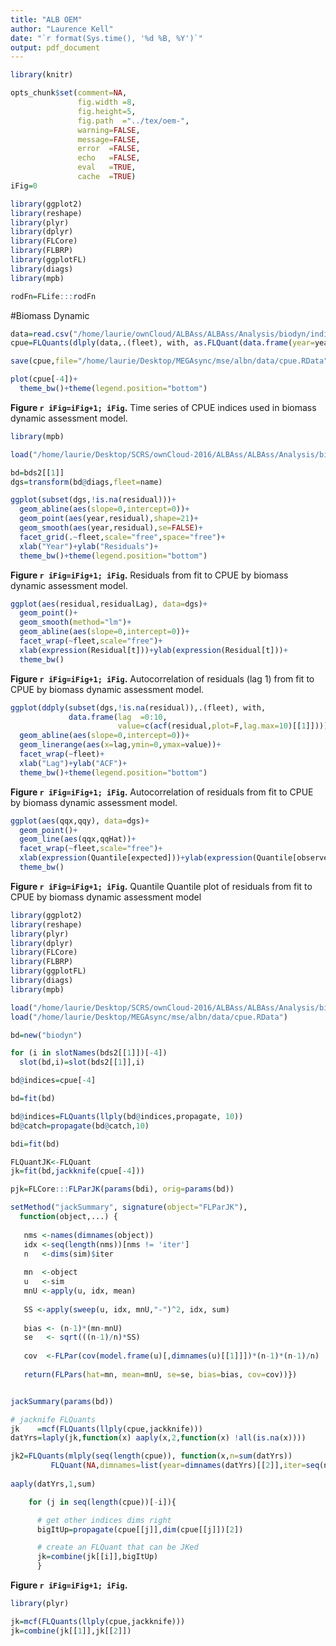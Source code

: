```yaml
---
title: "ALB OEM"
author: "Laurence Kell"
date: "`r format(Sys.time(), '%d %B, %Y')`"
output: pdf_document
---
```


```r
library(knitr)

opts_chunk$set(comment=NA, 
               fig.width =8, 
               fig.height=5,
               fig.path  ="../tex/oem-",
               warning=FALSE, 
               message=FALSE, 
               error  =FALSE, 
               echo   =FALSE, 
               eval   =TRUE,
               cache  =TRUE)
iFig=0
```

```r
library(ggplot2)
library(reshape)
library(plyr)
library(dplyr)
library(FLCore)
library(FLBRP)
library(ggplotFL)
library(diags)
library(mpb)

rodFn=FLife:::rodFn
```

#Biomass Dynamic

```r
data=read.csv("/home/laurie/ownCloud/ALBAss/ALBAss/Analysis/biodyn/indices/ALB_N_CPUE_MASTER_20160503_v2.csv")
cpue=FLQuants(dlply(data,.(fleet), with, as.FLQuant(data.frame(year=year,data=stdcpue))))

save(cpue,file="/home/laurie/Desktop/MEGAsync/mse/albn/data/cpue.RData")

plot(cpue[-4])+
  theme_bw()+theme(legend.position="bottom")
```

**Figure `r iFig=iFig+1; iFig`.** Time series of CPUE indices used in biomass dynamic assessment model.

```r
library(mpb)

load("/home/laurie/Desktop/SCRS/ownCloud-2016/ALBAss/ALBAss/Analysis/biodyn/albn2016/data/TFGO.RData")
```


```r
bd=bds2[[1]]
dgs=transform(bd@diags,fleet=name)

ggplot(subset(dgs,!is.na(residual)))+
  geom_abline(aes(slope=0,intercept=0))+
  geom_point(aes(year,residual),shape=21)+
  geom_smooth(aes(year,residual),se=FALSE)+
  facet_grid(.~fleet,scale="free",space="free")+
  xlab("Year")+ylab("Residuals")+
  theme_bw()+theme(legend.position="bottom")
```

**Figure `r iFig=iFig+1; iFig`.**  Residuals from fit to CPUE by biomass dynamic assessment model. 


```r
ggplot(aes(residual,residualLag), data=dgs)+
  geom_point()+
  geom_smooth(method="lm")+
  geom_abline(aes(slope=0,intercept=0))+
  facet_wrap(~fleet,scale="free")+
  xlab(expression(Residual[t]))+ylab(expression(Residual[t]))+
  theme_bw()
```

**Figure `r iFig=iFig+1; iFig`.** Autocorrelation of residuals (lag 1) from fit to CPUE by biomass dynamic assessment model.


```r
ggplot(ddply(subset(dgs,!is.na(residual)),.(fleet), with,
             data.frame(lag  =0:10,
                        value=c(acf(residual,plot=F,lag.max=10)[[1]]))))+
  geom_abline(aes(slope=0,intercept=0))+
  geom_linerange(aes(x=lag,ymin=0,ymax=value))+
  facet_wrap(~fleet)+
  xlab("Lag")+ylab("ACF")+
  theme_bw()+theme(legend.position="bottom")
```

**Figure `r iFig=iFig+1; iFig`.** Autocorrelation of residuals from fit to CPUE by biomass dynamic assessment model.

```r
ggplot(aes(qqx,qqy), data=dgs)+
  geom_point()+
  geom_line(aes(qqx,qqHat))+
  facet_wrap(~fleet,scale="free")+
  xlab(expression(Quantile[expected]))+ylab(expression(Quantile[observed]))+
  theme_bw()
```

**Figure `r iFig=iFig+1; iFig`.** Quantile Quantile plot of residuals from fit to CPUE by biomass dynamic assessment model

```r
library(ggplot2)
library(reshape)
library(plyr)
library(dplyr)
library(FLCore)
library(FLBRP)
library(ggplotFL)
library(diags)
library(mpb)

load("/home/laurie/Desktop/SCRS/ownCloud-2016/ALBAss/ALBAss/Analysis/biodyn/albn2016/data/TFGO.RData")
load("/home/laurie/Desktop/MEGAsync/mse/albn/data/cpue.RData")

bd=new("biodyn")

for (i in slotNames(bds2[[1]])[-4])
  slot(bd,i)=slot(bds2[[1]],i)

bd@indices=cpue[-4]

bd=fit(bd)

bd@indices=FLQuants(llply(bd@indices,propagate, 10))
bd@catch=propagate(bd@catch,10)

bdi=fit(bd)

FLQuantJK<-FLQuant
jk=fit(bd,jackknife(cpue[-4]))

pjk=FLCore:::FLParJK(params(bdi), orig=params(bd))

setMethod("jackSummary", signature(object="FLParJK"),
  function(object,...) {
            
   nms <-names(dimnames(object))
   idx <-seq(length(nms))[nms != 'iter']
   n   <-dims(sim)$iter 
            
   mn  <-object
   u   <-sim
   mnU <-apply(u, idx, mean)   
            
   SS <-apply(sweep(u, idx, mnU,"-")^2, idx, sum)
            
   bias <- (n-1)*(mn-mnU)
   se   <- sqrt(((n-1)/n)*SS)
   
   cov  <-FLPar(cov(model.frame(u)[,dimnames(u)[[1]]])*(n-1)*(n-1)/n)
   
   return(FLPars(hat=mn, mean=mnU, se=se, bias=bias, cov=cov))})


jackSummary(params(bd))

# jacknife FLQuants
jk    =mcf(FLQuants(llply(cpue,jackknife)))
datYrs=laply(jk,function(x) aaply(x,2,function(x) !all(is.na(x))))

jk2=FLQuants(mlply(seq(length(cpue)), function(x,n=sum(datYrs)) 
         FLQuant(NA,dimnames=list(year=dimnames(datYrs)[[2]],iter=seq(n)))))
  
aaply(datYrs,1,sum)

    for (j in seq(length(cpue))[-i]){

      # get other indices dims right
      bigItUp=propagate(cpue[[j]],dim(cpue[[j]])[2])

      # create an FLQuant that can be JKed
      jk=combine(jk[[i]],bigItUp)
      }
```

**Figure `r iFig=iFig+1; iFig`.** 

```r
library(plyr)

jk=mcf(FLQuants(llply(cpue,jackknife)))
jk=combine(jk[[1]],jk[[2]])

```

